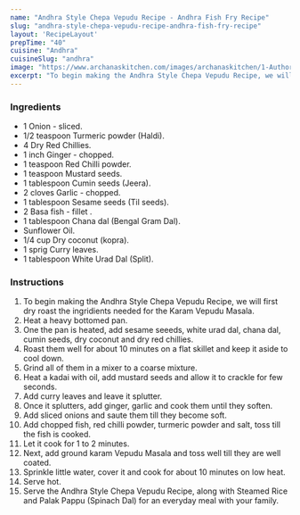 ---
name: "Andhra Style Chepa Vepudu Recipe - Andhra Fish Fry Recipe"
slug: "andhra-style-chepa-vepudu-recipe-andhra-fish-fry-recipe"
layout: 'RecipeLayout'
prepTime: "40"
cuisine: "Andhra"
cuisineSlug: "andhra"
image: "https://www.archanaskitchen.com/images/archanaskitchen/1-Author/sibyl_sunitha/Andhra_Style_Chepa_Vepudu_Recipe_Andhra_Fish_Fry_Recipe_.jpg"
excerpt: "To begin making the Andhra Style Chepa Vepudu Recipe, we will first dry roast the ingridients needed for the Karam Vepudu Masala"
---

### Ingredients

- 1 Onion - sliced.
- 1/2 teaspoon Turmeric powder (Haldi).
- 4 Dry Red Chillies.
- 1 inch Ginger - chopped.
- 1 teaspoon Red Chilli powder.
- 1 teaspoon Mustard seeds.
- 1 tablespoon Cumin seeds (Jeera).
- 2 cloves Garlic - chopped.
- 1 tablespoon Sesame seeds (Til seeds).
- 2 Basa fish - fillet .
- 1 tablespoon Chana dal (Bengal Gram Dal).
- Sunflower Oil.
- 1/4 cup Dry coconut (kopra).
- 1 sprig Curry leaves.
- 1 tablespoon White Urad Dal (Split).

### Instructions

1. To begin making the Andhra Style Chepa Vepudu Recipe, we will first dry roast the ingridients needed for the Karam Vepudu Masala.
1. Heat a heavy bottomed pan.
1. One the pan is heated, add sesame seeeds, white urad dal, chana dal, cumin seeds, dry coconut and dry red chillies.
1. Roast them well for about 10 minutes on a flat skillet and keep it aside to cool down.
1. Grind all of them in a mixer to a coarse mixture.
1. Heat a kadai with oil, add mustard seeds and allow it to crackle for few seconds.
1. Add curry leaves and leave it splutter.
1. Once it splutters, add ginger, garlic and cook them until they soften.
1. Add sliced onions and saute them till they become soft.
1. Add chopped fish, red chilli powder, turmeric powder and salt, toss till the fish is cooked.
1. Let it cook for 1 to 2 minutes.
1. Next, add ground karam Vepudu Masala and toss well till they are well coated.
1. Sprinkle little water, cover it and cook for about 10 minutes on low heat.
1. Serve hot.
1. Serve the Andhra Style Chepa Vepudu Recipe, along with Steamed Rice and Palak Pappu (Spinach Dal) for an everyday meal with your family.
